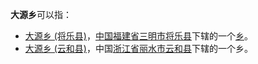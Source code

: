 '''大源乡'''可以指：
* [[大源乡_(将乐县)|大源乡 (将乐县)]]，[[中华人民共和国|中国]][[福建省|福建省]][[三明市|三明市]][[将乐县|将乐县]]下辖的一个[[乡|乡]]。
* [[大源乡_(云和县)|大源乡 (云和县)]]，中国[[浙江省|浙江省]][[丽水市|丽水市]][[云和县|云和县]]下辖的一个乡。
{{disambig|D|Cat=三字中国乡名消歧义}}
